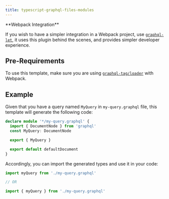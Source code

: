 ```yaml
---
title: typescript-graphql-files-modules
---
```



<PackageHeader />

<Callout>
**Webpack Integration**

If you wish to have a simpler integration in a Webpack project, use [`graphql-let`](https://github.com/piglovesyou/graphql-let), it uses this plugin behind the scenes, and provides simpler developer experience.

</Callout>

## Pre-Requirements

To use this template, make sure you are using [`graphql-tag/loader`](https://github.com/apollographql/graphql-tag#webpack-preprocessing-with-graphql-tagloader) with Webpack.

<PackageApiDocs />

## Example

Given that you have a query named `MyQuery` in `my-query.graphql` file, this template will generate the following code:

```ts
declare module '*/my-query.graphql' {
  import { DocumentNode } from 'graphql'
  const MyQuery: DocumentNode

  export { MyQuery }

  export default defaultDocument
}
```

Accordingly, you can import the generated types and use it in your code:

```ts
import myQuery from './my-query.graphql'

// OR

import { myQuery } from './my-query.graphql'
```
